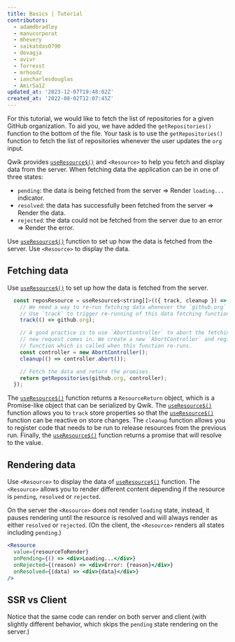 ```yaml
---
title: Basics | Tutorial
contributors:
  - adamdbradley
  - manucorporat
  - mhevery
  - saikatdas0790
  - devagja
  - avivr
  - forresst
  - mrhoodz
  - iancharlesdouglas
  - AmirSa12
updated_at: '2023-12-07T19:48:02Z'
created_at: '2022-08-02T12:07:45Z'
---
```


For this tutorial, we would like to fetch the list of repositories for a given GitHub organization. To aid you, we have added the `getRepositories()` function to the bottom of the file. Your task is to use the `getRepositories()` function to fetch the list of repositories whenever the user updates the `org` input.

Qwik provides [`useResource$()`](/docs/(qwik)/components/state/index.mdx) and `<Resource>` to help you fetch and display data from the server. When fetching data the application can be in one of three states:

- `pending`: the data is being fetched from the server => Render `loading...` indicator.
- `resolved`: the data has successfully been fetched from the server => Render the data.
- `rejected`: the data could not be fetched from the server due to an error => Render the error.

Use [`useResource$()`](/docs/(qwik)/components/state/index.mdx) function to set up how the data is fetched from the server. Use `<Resource>` to display the data.

## Fetching data

Use [`useResource$()`](/docs/(qwik)/components/state/index.mdx) to set up how the data is fetched from the server.

```jsx
  const reposResource = useResource$<string[]>(({ track, cleanup }) => {
    // We need a way to re-run fetching data whenever the `github.org` changes.
    // Use `track` to trigger re-running of this data fetching function.
    track(() => github.org);

    // A good practice is to use `AbortController` to abort the fetching of data if
    // new request comes in. We create a new `AbortController` and register a `cleanup`
    // function which is called when this function re-runs.
    const controller = new AbortController();
    cleanup(() => controller.abort());

    // Fetch the data and return the promises.
    return getRepositories(github.org, controller);
  });
```

The [`useResource$()`](/docs/(qwik)/components/state/index.mdx) function returns a `ResourceReturn` object, which is a Promise-like object that can be serialized by Qwik. The [`useResource$()`](/docs/(qwik)/components/state/index.mdx) function allows you to `track` store properties so that the [`useResource$()`](/docs/(qwik)/components/state/index.mdx) function can be reactive on store changes. The `cleanup` function allows you to register code that needs to be run to release resources from the previous run. Finally, the [`useResource$()`](/docs/(qwik)/components/state/index.mdx) function returns a promise that will resolve to the value.

## Rendering data

Use `<Resource>` to display the data of [`useResource$()`](/docs/(qwik)/components/state/index.mdx) function. The `<Resource>` allows you to render different content depending if the resource is `pending`, `resolved` or `rejected`.

On the server the `<Resource>` does not render `loading` state, instead, it pauses rendering until the resource is resolved and will always render as either `resolved` or `rejected`. (On the client, the `<Resource>` renders all states including `pending`.)

```jsx
<Resource
  value={resourceToRender}
  onPending={() => <div>Loading...</div>}
  onRejected={(reason) => <div>Error: {reason}</div>}
  onResolved={(data) => <div>{data}</div>}
/>
```

## SSR vs Client

Notice that the same code can render on both server and client (with slightly different behavior, which skips the `pending` state rendering on the server.)
